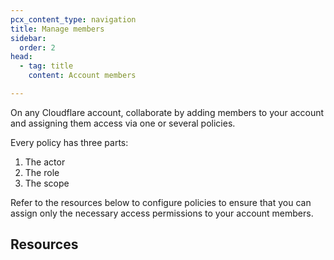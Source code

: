```yaml
---
pcx_content_type: navigation
title: Manage members
sidebar:
  order: 2
head:
  - tag: title
    content: Account members

---
```



On any Cloudflare account, collaborate by adding members to your account and assigning them access via one or several policies.

Every policy has three parts:

1. The actor
2. The role
3. The scope

Refer to the resources below to configure policies to ensure that you can assign only the necessary access permissions to your account members.

## Resources

<DirectoryListing />
